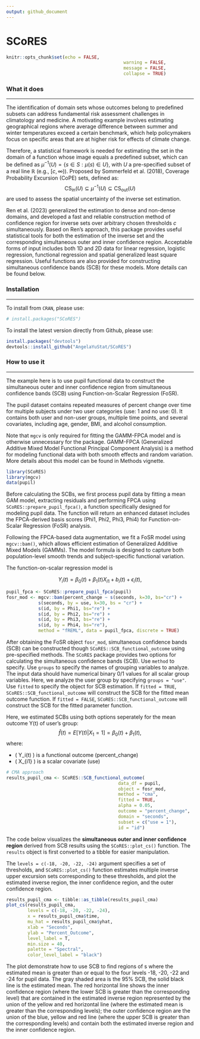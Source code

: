 ```yaml
---
output: github_document
---
```


<!-- README.md is generated from README.Rmd. Please edit that file -->

# SCoRES

```r
knitr::opts_chunk$set(echo = FALSE,
											warning = FALSE,
											message = FALSE,
											collapse = TRUE)
```

### What it does

---------------

The identification of domain sets whose outcomes belong to predefined subsets can address fundamental risk assessment challenges in climatology and medicine. A motivating example involves estimating geographical regions where average difference between summer and winter temperatures exceed a certain benchmark, which help policymakers focus on specific areas that are at higher risk for effects of climate change. 

Therefore, a statistical framework is needed for estimating the set in the domain of a function whose image equals a predefined subset, which can be defined as $\mu^{-1}(U) = \{s \in S: \mu(s) \in U\}$, with $U$ a pre-specified subset of a real line $\mathbb{R}$ (e.g., $[c, \infty)$). Proposed by Sommerfeld et al. (2018), Coverage Probability Excursion (CoPE) sets, defined as: 
$$
\text{CS}_{\text{in}}(U) \subseteq \mu^{-1}(U) \subseteq \text{CS}_{\text{out}}(U)
$$
are used to assess the spatial uncertainty of the inverse set estimation.

Ren et al. (2023) generalized the estimation to dense and non-dense domains, and developed a fast and reliable construction method of confidence region for inverse sets over arbitrary chosen thresholds $c$ simultaneously. Based on Ren's approach, this package provides useful statistical tools for both the estimation of the inverse set and the corresponding simultaneous outer and inner confidence region. Acceptable forms of input includes both 1D and 2D data for linear regression, logistic regression, functional regression and spatial generalized least square regression. Useful functions are also provided for constructing simultaneous confidence bands (SCB) for these models. More details can be found below.


### Installation

---------------

To install from `CRAN`, please use:

```r
# install.packages("SCoRES")
```


To install the latest version directly from Github, please use:

```r
install.packages("devtools")
devtools::install_github("AngelaYuStat/SCoRES")
```


### How to use it

---------------

The example here is to use pupil functional data to construct the simultaneous outer and inner confidence region from simultaneous confidence bands (SCB) using Function-on-Scalar Regression (FoSR).

The pupil dataset contains repeated measures of percent change over time for multiple subjects under two user categories (use: 1 and no use: 0). It contains both user and non-user groups, multiple time points, and several covariates, including age, gender, BMI, and alcohol consumption.

Note that `mgcv` is only required for fitting the GAMM-FPCA model and is otherwise unnecessary for the package. GAMM-FPCA (Generalized Additive Mixed Model Functional Principal Component Analysis) is a method for modeling functional data with both smooth effects and random variation. More details about this model can be found in Methods vignette.

```r
library(SCoRES)
library(mgcv)
data(pupil)
```

Before calculating the SCBs, we first process pupil data by fitting a mean GAM model, extracting residuals and performing FPCA using `SCoRES::prepare_pupil_fpca()`, a function specifically designed for modeling pupil data. The function will return an enhanced dataset includes the FPCA-derived basis scores (Phi1, Phi2, Phi3, Phi4) for Function-on-Scalar Regression (FoSR) analysis.

Following the FPCA-based data augmentation, we fit a FoSR model using `mgcv::bam()`, which allows efficient estimation of Generalized Additive Mixed Models (GAMMs). The model formula is designed to capture both population-level smooth trends and subject-specific functional variation.

The function-on-scalar regression model is

$$ 
Y_i(t) = \beta_0(t) + \beta_1(t) X_{i1} + b_i(t) + \epsilon_i(t),
$$

```r
pupil_fpca <- SCoRES::prepare_pupil_fpca(pupil)
fosr_mod <- mgcv::bam(percent_change ~ s(seconds, k=30, bs="cr") +
            s(seconds, by = use, k=30, bs = "cr") +
            s(id, by = Phi1, bs="re") +
            s(id, by = Phi2, bs="re") +
            s(id, by = Phi3, bs="re") +
            s(id, by = Phi4, bs="re"),
            method = "fREML", data = pupil_fpca, discrete = TRUE)
```

After obtaining the FoSR object `fosr_mod`, simultaneous confidence bands (SCB) can be constructed though `SCoRES::SCB_functional_outcome` using pre-specified methods.
The `SCoRES` package provides two options for calculating the simultaneous confidence bands (SCB). Use `method` to specify.
Use `groups` to specify the names of grouping variables to analyze. The input data should have numerical binary 0/1 values for all scalar group variables. Here, we analyze the user group by specifying `groups = "use"`.
Use `fitted` to specify the object for SCB estimation. If `fitted = TRUE`, `SCoRES::SCB_functional_outcome` will construct the SCB for the fitted mean outcome function. If `fitted = FALSE`, `SCoRES::SCB_functional_outcome` will construct the SCB for the fitted parameter function.

Here, we estimated SCBs using both options seperately for the mean outcome Y(t) of user's group:
$$
\hat{f}(t) = E[Y(t) | X_{1} = 1]= \beta_0(t) + \beta_1(t),
$$
where:

- \( Y_i(t) \) is a functional outcome (percent_change)
- \( X_{i1} \) is a scalar covariate (use)

```r
# CMA approach
results_pupil_cma <- SCoRES::SCB_functional_outcome(
                                          data_df = pupil,
                                          object = fosr_mod, 
                                          method = "cma",
                                          fitted = TRUE,
                                          alpha = 0.05, 
                                          outcome = "percent_change",
                                          domain = "seconds", 
                                          subset = c("use = 1"), 
                                          id = "id")

```

The code below visualizes the **simultaneous outer and inner confidence region** derived from SCB results using the `SCoRES::plot_cs()` function. The `results` object is first converted to a tibble for easier manipulation.

The `levels = c(-18, -20, -22, -24)` argument specifies a set of thresholds, and `SCoRES::plot_cs()` function estimates multiple inverse upper excursion sets corresponding to these thresholds, and plot the estimated inverse region, the inner confidence region, and the outer confidence region. 

```r
results_pupil_cma <- tibble::as_tibble(results_pupil_cma)
plot_cs(results_pupil_cma,
        levels = c(-18, -20, -22, -24), 
        x = results_pupil_cma$time, 
        mu_hat = results_pupil_cma$yhat, 
        xlab = "Seconds", 
        ylab = "Percent_Outcome", 
        level_label = T, 
        min.size = 40, 
        palette = "Spectral", 
        color_level_label = "black")
```

The plot demonstrate how to use SCB to find regions of s where the estimated mean is greater than or equal to the four levels -18, -20, -22 and -24 for pupil data. The gray shaded area is the 95% SCB, the solid black line is the estimated mean. The red horizontal line shows the inner confidence region (where the lower SCB is greater than the corresponding level) that are contained in the estimated inverse region represented by the union of the yellow and red horizontal line (where the estimated mean is greater than the corresponding levels); the outer confidence region are the union of the blue, yellow and red line (where the upper SCB is greater than the corresponding levels) and contain both the estimated inverse region and the inner confidence region.

